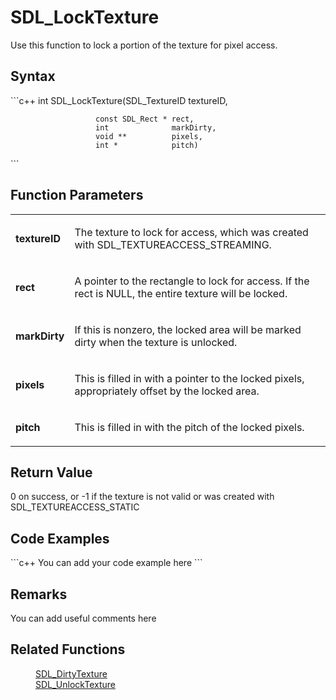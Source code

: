 <!-- pragma section-numbers off -->
<!-- pragma disable-camelcase -->

= SDL_LockTexture =
Use this function to lock a portion of the texture for pixel access.


== Syntax ==
```c++
int SDL_LockTexture(SDL_TextureID    textureID,
                    const SDL_Rect * rect,
                    int              markDirty,
                    void **          pixels,
                    int *            pitch)
```

== Function Parameters ==
{|
|'''textureID'''
|The texture to lock for access, which was created with SDL_TEXTUREACCESS_STREAMING.
|-
|'''rect'''
|A pointer to the rectangle to lock for access. If the rect is NULL, the entire texture will be locked.
|-
|'''markDirty'''
|If this is nonzero, the locked area will be marked dirty when the texture is unlocked.
|-
|'''pixels'''
|This is filled in with a pointer to the locked pixels, appropriately offset by the locked area.
|-
|'''pitch'''
|This is filled in with the pitch of the locked pixels.
|}

== Return Value ==
0 on success, or -1 if the texture is not valid or was created with SDL_TEXTUREACCESS_STATIC

== Code Examples ==
```c++
You can add your code example here
```

== Remarks ==
You can add useful comments here

== Related Functions ==
:[[SDL_DirtyTexture]]
:[[SDL_UnlockTexture]]

